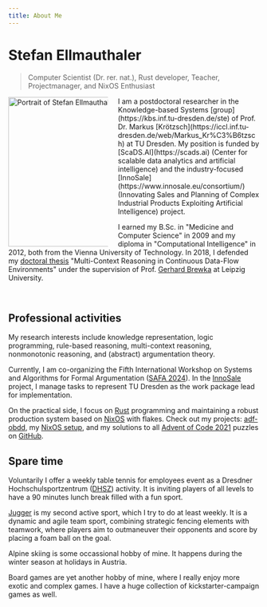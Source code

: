 ```yaml
---
title: About Me
---
```


# Stefan Ellmauthaler
> Computer Scientist (Dr. rer. nat.), Rust developer, Teacher, Projectmanager, and NixOS Enthusiast

<Image algin="left" src={stel}  width="300" quality="max" style="max-width:200px; float:left; margin-right:20px" alt="Portrait of Stefan Ellmauthaler" loading="eager" />
I am a postdoctoral researcher in the Knowledge-based Systems [group](https://kbs.inf.tu-dresden.de/ste) of Prof. Dr. Markus [Krötzsch](https://iccl.inf.tu-dresden.de/web/Markus_Kr%C3%B6tzsch) at TU Dresden. My position is funded by [ScaDS.AI](https://scads.ai) (Center for scalable data analytics and artificial intelligence) and the industry-focused [InnoSale](https://www.innosale.eu/consortium/) (Innovating Sales and Planning of Complex Industrial Products Exploiting Artificial Intelligence) project. 

I earned my B.Sc. in "Medicine and Computer Science" in 2009 and my diploma in "Computational Intelligence" in 2012, both from the Vienna University of Technology. In 2018, I defended my [doctoral thesis](http://nbn-resolving.de/urn:nbn:de:bsz:15-qucosa2-214577) "Multi-Context Reasoning in Continuous Data-Flow Environments" under the supervision of Prof. [Gerhard Brewka](http://www.informatik.uni-leipzig.de/~brewka/) at Leipzig University.

<br clear="left"/>

## Professional activities
My research interests include knowledge representation, logic programming, rule-based reasoning, multi-context reasoning, nonmonotonic reasoning, and (abstract) argumentation theory. 

Currently, I am co-organizing the Fifth International Workshop on Systems and Algorithms for Formal Argumentation ([SAFA 2024](http://safa2024.argumentationcompetition.org/)). In the [InnoSale](https://www.innosale.eu/consortium/) project, I manage tasks to represent TU Dresden as the work package lead for implementation.

On the practical side, I focus on [Rust](https://rust-lang.org) programming and maintaining a robust production system based on [NixOS](https://nixos.org) with flakes. Check out my projects: [adf-obdd](https://stefan.ellmauthaler.net/adf-obdd/), my [NixOS setup](https://github.com/ellmau/nixos), and my solutions to all [Advent of Code 2021](https://adventofcode.com/2021) puzzles on [GitHub](https://github.com/ellmau/adventofcode).

## Spare time
Voluntarily I offer a weekly table tennis for employees event as a Dresdner Hochschulsportzentrum ([DHSZ](https://tu-dresden.de/dhsz)) activity.
It is inviting players of all levels to have a 90 minutes lunch break filled with a fun sport.

[Jugger](https://jugger.org) is my second active sport, which I try to do at least weekly.
It is a dynamic and agile team sport, combining strategic fencing elements with teamwork, where players aim to outmaneuver their opponents and score by placing a foam ball on the goal.

Alpine skiing is some occassional hobby of mine. It happens during the winter season at holidays in Austria.

Board games are yet another hobby of mine, where I really enjoy more exotic and complex games. I have a huge collection of kickstarter-campaign games as well.